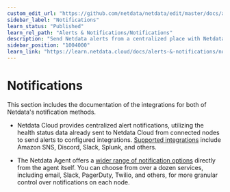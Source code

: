 ```yaml
---
custom_edit_url: "https://github.com/netdata/netdata/edit/master/docs/alerts-and-notifications/notifications/README.md"
sidebar_label: "Notifications"
learn_status: "Published"
learn_rel_path: "Alerts & Notifications/Notifications"
description: "Send Netdata alerts from a centralized place with Netdata Cloud, or configure nodes individually, to enable incident response and faster resolution."
sidebar_position: "1004000"
learn_link: "https://learn.netdata.cloud/docs/alerts-&-notifications/notifications/notifications"
---
```


# Notifications

This section includes the documentation of the integrations for both of Netdata's notification methods.

<!-- following links are virtual links to a generated page, should not lead somewhere upon click from GitHub -->

- Netdata Cloud provides centralized alert notifications, utilizing the health status data already sent to Netdata Cloud from connected nodes to send alerts to configured integrations. [Supported integrations](/docs/alerts-&-notifications/notifications/centralized-cloud-notifications) include Amazon SNS, Discord, Slack, Splunk, and others.

- The Netdata Agent offers a [wider range of notification options](/docs/alerts-&-notifications/notifications/agent-dispatched-notifications) directly from the agent itself. You can choose from over a dozen services, including email, Slack, PagerDuty, Twilio, and others, for more granular control over notifications on each node.
